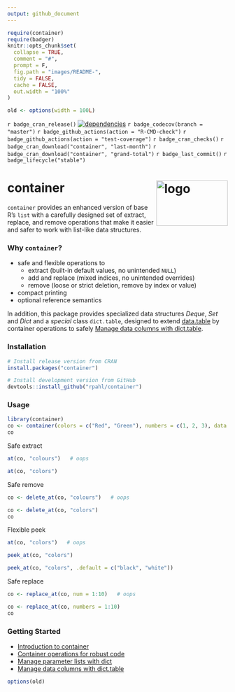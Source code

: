 ```yaml
---
output: github_document
---
```


<!-- README.md is generated from README.Rmd. Please edit that file -->

```r
require(container)
require(badger)
knitr::opts_chunk$set(
  collapse = TRUE,
  comment = "#",
  prompt = F,
  fig.path = "images/README-",
  tidy = FALSE,
  cache = FALSE,
  out.width = "100%"
)

old <- options(width = 100L)
```

<!-- badges: start -->

`r badge_cran_release()`
[![dependencies](https://tinyverse.netlify.app/badge/container)](https://CRAN.R-project.org/package=container)
`r badge_codecov(branch = "master")`
`r badge_github_actions(action = "R-CMD-check")`
`r badge_github_actions(action = "test-coverage")`
`r badge_cran_checks()`
`r badge_cran_download("container", "last-month")`
`r badge_cran_download("container", "grand-total")`
`r badge_last_commit()`
`r badge_lifecycle("stable")`

<!-- badges: end -->

# container <img src="man/figures/logo.png" alt="logo" align="right" width="163" height="104"/>

`container` provides an enhanced version of base R's `list` with a
carefully designed set of extract, replace, and remove operations that make
it easier and safer to work with list-like data structures.

### Why `container`?

* safe and flexible operations to
  * extract (built-in default values, no unintended `NULL`)
  * add and replace (mixed indices, no unintended overrides)
  * remove (loose or strict deletion, remove by index or value)
* compact printing
* optional reference semantics

In addition, this package provides specialized data structures *Deque*,
*Set* and *Dict* and a *special* class `dict.table`, designed to extend
[data.table](https://CRAN.R-project.org/package=data.table) by
container operations to safely
[Manage data columns with dict.table](https://rpahl.github.io/container/articles/manage-data-columns.html).


### Installation

```r
# Install release version from CRAN
install.packages("container")

# Install development version from GitHub
devtools::install_github("rpahl/container")
```


### Usage

```r
library(container)
co <- container(colors = c("Red", "Green"), numbers = c(1, 2, 3), data = cars)
co
```

Safe extract
```r
at(co, "colours")   # oops

at(co, "colors")
```

Safe remove
```r
co <- delete_at(co, "colours")   # oops

co <- delete_at(co, "colors")
co
```

Flexible peek
```r
at(co, "colors")   # oops

peek_at(co, "colors")

peek_at(co, "colors", .default = c("black", "white"))
```

Safe replace
```r
co <- replace_at(co, num = 1:10)   # oops

co <- replace_at(co, numbers = 1:10)
co
```

### Getting Started

* [Introduction to container](https://rpahl.github.io/container/articles/container.html)
* [Container operations for robust code](https://rpahl.github.io/container/articles/code-development.html)
* [Manage parameter lists with dict](https://rpahl.github.io/container/articles/parameter-list.html)
* [Manage data columns with dict.table](https://rpahl.github.io/container/articles/manage-data-columns.html)





```r
options(old)
```